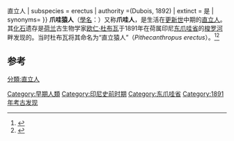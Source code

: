 {{Subspeciesbox
| fossil_range =[[更新世|更新世]] {{Fossil range|1.6|0.5}}
| image = Javamensch Replik Rosensteinmuseum.jpg
| image caption = 爪哇猿人头骨复原
| genus= Homo
| species = erectus
| species link =直立人{{!}}{{extinct}}直立人
| subspecies = erectus
| authority =(Dubois, 1892)
| extinct = 是
| synonyms={{taxon list
 |*''Pithecanthropus erectus''|<br>Dubois, 1892
 }}
}}
'''爪哇猿人'''（[[學名|學名]]：{{lang|la|''Homo erectus erectus''}}）又称'''爪哇人'''，是生活在[[更新世|更新世]]中期的[[直立人|直立人]]。其[[化石|化石]]遗存是[[荷兰|荷兰]]古生物学家[[欧仁·杜布瓦|欧仁·杜布瓦]]于1891年在荷属印尼[[东爪哇省|东爪哇省]]的[[梭罗河|梭罗河]]畔发现的。当时杜布瓦将其命名为“直立猿人”（''Pithecanthropus erectus''）。<ref>{{Cite web|url=http://www.talkorigins.org/faqs/homs/java.html|title=The Java Man skullcap|accessdate=2019-01-13|publisher=TalkOrigins Archive: Exploring the Creation/Evolution Controversy|archive-date=2017-05-21|archive-url=https://web.archive.org/web/20170521185434/http://talkorigins.org/faqs/homs/java.html|dead-url=no}}</ref><ref>{{Cite web|url=http://whc.unesco.org/archive/2002/whc-02-conf202-17reve.pdf|title=CONVENTION CONCERNING THE PROTECTION OF THE WORLD CULTURAL AND NATURAL HERITAGE|accessdate=2019-01-13|publisher=[[联合国教育、科学及文化组织|UNESCO]] [[世界遗产|World Heritage Centre]]|language=en|archive-date=2019-03-24|archive-url=https://web.archive.org/web/20190324164357/http://whc.unesco.org/archive/2002/whc-02-conf202-17reve.pdf|dead-url=no}}</ref>

==参考==
{{Commons category|Java Man}}
{{Reflist}}
{{人类演化}}
{{已滅絕人科}}
{{taxonbar}}
[[Category:早期人類|Category:早期人類]]
[[Category:印尼史前时期|Category:印尼史前时期]]
[[Category:东爪哇省|Category:东爪哇省]]
[[Category:1891年考古发现|Category:1891年考古发现]]
[[分類:直立人|分類:直立人]]